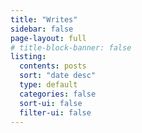 ```yaml
---
title: "Writes"
sidebar: false
page-layout: full
# title-block-banner: false
listing:
  contents: posts
  sort: "date desc"
  type: default
  categories: false
  sort-ui: false
  filter-ui: false
---
```


